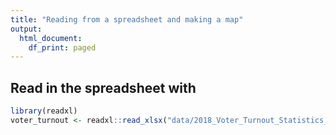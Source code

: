 ```yaml
---
title: "Reading from a spreadsheet and making a map"
output:
  html_document:
    df_print: paged
---
```



## Read in the spreadsheet with 



```r
library(readxl)
voter_turnout <- readxl::read_xlsx("data/2018_Voter_Turnout_Statistics_FINAL.xlsx", sheet = "2018 Voter Turnout Statistics")
```





